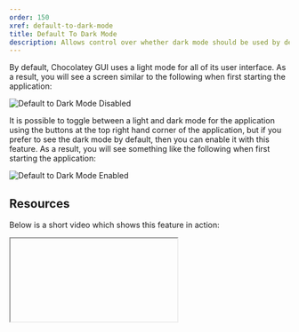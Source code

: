 ```yaml
---
order: 150
xref: default-to-dark-mode
title: Default To Dark Mode
description: Allows control over whether dark mode should be used by default or not
---
```


By default, Chocolatey GUI uses a light mode for all of its user interface.  As a result, you will see a screen similar to the following when first starting the application:

![Default to Dark Mode Disabled](/images/chocolatey-gui/feature_default_to_dark_mode_disabled.png "Default to Dark Mode Disabled")

It is possible to toggle between a light and dark mode for the application using the buttons at the top right hand corner of the application, but if you prefer to see the dark mode by default, then you can enable it with this feature.  As a result, you will see something like the following when first starting the application:

![Default to Dark Mode Enabled](/images/chocolatey-gui/feature_default_to_dark_mode_enabled.png "Default to Dark Mode Enabled")

## Resources

Below is a short video which shows this feature in action:

<Iframe ratio="16x9" link="https://www.youtube.com/embed/Zsyr51jr4QY?list=PL84yg23i9GBjAMY0OfHfn-MH4rviaccuc" />

## Example

This feature can be enabled, for the currently logged in user, by running the following command:

```powershell
chocolateyguicli feature enable --name="'DefaultToDarkMode'"
```

This feature can be disabled, for the currently logged in user, by running the following command:

```powershell
chocolateyguicli feature disable --name="'DefaultToDarkMode'"
```

Or, to enable/disable it globally at the machine level, run the following commands:

```powershell
chocolateyguicli feature enable --name="'DefaultToDarkMode'" --global

chocolateyguicli feature disable --name="'DefaultToDarkMode'" --global
```

## Default Value

The default value for this feature is disabled.

## Availability

The ability to control this feature from the Chocolatey GUI Settings screen has existed since Chocolatey GUI v0.18.0.

The ability to control this feature from the command line using `chocolateyguicli` has existed since Chocolatey GUI
v0.18.0.
